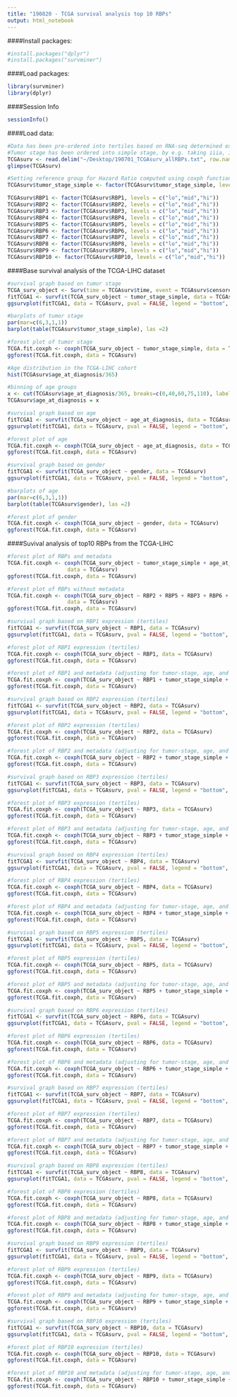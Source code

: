 ```yaml
---
title: "190820 - TCGA survival analysis top 10 RBPs"
output: html_notebook
---
```


####Install packages:
```r
#install.packages("dplyr")
#install.packages("survminer")
```

####Load packages:
```r
library(survminer)
library(dplyr)
```

####Session Info
```r
sessionInfo()
```

####Load data:
```r
#Data has been pre-ordered into tertiles based on RNA-seq determined expression of the RBP in question
#Tumor stage has been ordered into simple stage, by e.g. taking iiia, iiib, and iiic pooled into iii 
TCGAsurv <- read.delim("~/Desktop/190701_TCGAsurv_allRBPs.txt", row.names = 1)
glimpse(TCGAsurv)
```
```r
#Setting reference group for Hazard Ratio computed using coxph function in R
TCGAsurv$tumor_stage_simple <- factor(TCGAsurv$tumor_stage_simple, levels = c("stage i","stage ii","stage iii","stage iv", "not reported"))

TCGAsurv$RBP1 <- factor(TCGAsurv$RBP1, levels = c("lo","mid","hi"))
TCGAsurv$RBP2 <- factor(TCGAsurv$RBP2, levels = c("lo","mid","hi"))
TCGAsurv$RBP3 <- factor(TCGAsurv$RBP3, levels = c("lo","mid","hi"))
TCGAsurv$RBP4 <- factor(TCGAsurv$RBP4, levels = c("lo","mid","hi"))
TCGAsurv$RBP5 <- factor(TCGAsurv$RBP5, levels = c("lo","mid","hi"))
TCGAsurv$RBP6 <- factor(TCGAsurv$RBP6, levels = c("lo","mid","hi"))
TCGAsurv$RBP7 <- factor(TCGAsurv$RBP7, levels = c("lo","mid","hi"))
TCGAsurv$RBP8 <- factor(TCGAsurv$RBP8, levels = c("lo","mid","hi"))
TCGAsurv$RBP9 <- factor(TCGAsurv$RBP9, levels = c("lo","mid","hi"))
TCGAsurv$RBP10 <- factor(TCGAsurv$RBP10, levels = c("lo","mid","hi"))
```

####Base survival analysis of the TCGA-LIHC dataset
```r
#survival graph based on tumor stage
TCGA_surv_object <- Surv(time = TCGAsurv$time, event = TCGAsurv$censored)
fitTCGA1 <- survfit(TCGA_surv_object ~ tumor_stage_simple, data = TCGAsurv)
ggsurvplot(fitTCGA1, data = TCGAsurv, pval = FALSE, legend = "bottom", risk.table = FALSE, xscale=365, break.x.by=365, xlab = "Time (years)")
```

```r
#barplots of tumor stage
par(mar=c(6,3,1,1))
barplot(table(TCGAsurv$tumor_stage_simple), las =2)
```

```r
#forest plot of tumor stage
TCGA.fit.coxph <- coxph(TCGA_surv_object ~ tumor_stage_simple, data = TCGAsurv)
ggforest(TCGA.fit.coxph, data = TCGAsurv)
```


```r
#Age distribution in the TCGA-LIHC cohort
hist(TCGAsurv$age_at_diagnosis/365)
```


```r
#binning of age groups
x <- cut(TCGAsurv$age_at_diagnosis/365, breaks=c(0,40,60,75,110), labels=c("0-40","40-60","60-75","75+"))
TCGAsurv$age_at_diagnosis = x
```
```r
#survival graph based on age
fitTCGA1 <- survfit(TCGA_surv_object ~ age_at_diagnosis, data = TCGAsurv)
ggsurvplot(fitTCGA1, data = TCGAsurv, pval = FALSE, legend = "bottom", risk.table = FALSE, xscale=365, break.x.by=365, xlab = "Time (years)")
```


```r
#forest plot of age
TCGA.fit.coxph <- coxph(TCGA_surv_object ~ age_at_diagnosis, data = TCGAsurv)
ggforest(TCGA.fit.coxph, data = TCGAsurv)
```

```r
#survival graph based on gender
fitTCGA1 <- survfit(TCGA_surv_object ~ gender, data = TCGAsurv)
ggsurvplot(fitTCGA1, data = TCGAsurv, pval = FALSE, legend = "bottom", risk.table = FALSE, xscale=365, break.x.by=365, xlab = "Time (years)")
```

```r
#barplots of age
par(mar=c(6,3,1,1))
barplot(table(TCGAsurv$gender), las =2)
```

```r
#forest plot of gender
TCGA.fit.coxph <- coxph(TCGA_surv_object ~ gender, data = TCGAsurv)
ggforest(TCGA.fit.coxph, data = TCGAsurv)
```

####Suvival analysis of top10 RBPs from the TCGA-LIHC
```r
#forest plot of RBPs and metadata
TCGA.fit.coxph <- coxph(TCGA_surv_object ~ tumor_stage_simple + age_at_diagnosis + gender + RBP2 + RBP5 + RBP3 + RBP6 + RBP4 + RBP1 + RBP9 + RBP10 + RBP8 + RBP7, 
                   data = TCGAsurv)
ggforest(TCGA.fit.coxph, data = TCGAsurv)
```

```r
#forest plot of RBPs without metadata
TCGA.fit.coxph <- coxph(TCGA_surv_object ~ RBP2 + RBP5 + RBP3 + RBP6 + RBP4 + RBP1 + RBP9 + RBP10 + RBP8 + RBP7, 
                   data = TCGAsurv)
ggforest(TCGA.fit.coxph, data = TCGAsurv)
```

```r
#survival graph based on RBP1 expression (tertiles)
fitTCGA1 <- survfit(TCGA_surv_object ~ RBP1, data = TCGAsurv)
ggsurvplot(fitTCGA1, data = TCGAsurv, pval = FALSE, legend = "bottom", risk.table = FALSE, xscale=365, break.x.by=365, xlab = "Time (years)")
```

```r
#forest plot of RBP1 expression (tertiles)
TCGA.fit.coxph <- coxph(TCGA_surv_object ~ RBP1, data = TCGAsurv)
ggforest(TCGA.fit.coxph, data = TCGAsurv)
```

```r
#forest plot of RBP1 and metadata (adjusting for tumor-stage, age, and gender)
TCGA.fit.coxph <- coxph(TCGA_surv_object ~ RBP1 + tumor_stage_simple + age_at_diagnosis + gender, data = TCGAsurv)
ggforest(TCGA.fit.coxph, data = TCGAsurv)
```

```r
#survival graph based on RBP2 expression (tertiles)
fitTCGA1 <- survfit(TCGA_surv_object ~ RBP2, data = TCGAsurv)
ggsurvplot(fitTCGA1, data = TCGAsurv, pval = FALSE, legend = "bottom", risk.table = FALSE, xscale=365, break.x.by=365, xlab = "Time (years)")
```

```r
#forest plot of RBP2 expression (tertiles)
TCGA.fit.coxph <- coxph(TCGA_surv_object ~ RBP2, data = TCGAsurv)
ggforest(TCGA.fit.coxph, data = TCGAsurv)
```

```r
#forest plot of RBP2 and metadata (adjusting for tumor-stage, age, and gender)
TCGA.fit.coxph <- coxph(TCGA_surv_object ~ RBP2 + tumor_stage_simple + age_at_diagnosis + gender, data = TCGAsurv)
ggforest(TCGA.fit.coxph, data = TCGAsurv)
```

```r
#survival graph based on RBP3 expression (tertiles)
fitTCGA1 <- survfit(TCGA_surv_object ~ RBP3, data = TCGAsurv)
ggsurvplot(fitTCGA1, data = TCGAsurv, pval = FALSE, legend = "bottom", risk.table = FALSE, xscale=365, break.x.by=365, xlab = "Time (years)")
```

```r
#forest plot of RBP3 expression (tertiles)
TCGA.fit.coxph <- coxph(TCGA_surv_object ~ RBP3, data = TCGAsurv)
ggforest(TCGA.fit.coxph, data = TCGAsurv)
```
```r
#forest plot of RBP3 and metadata (adjusting for tumor-stage, age, and gender)
TCGA.fit.coxph <- coxph(TCGA_surv_object ~ RBP3 + tumor_stage_simple + age_at_diagnosis + gender, data = TCGAsurv)
ggforest(TCGA.fit.coxph, data = TCGAsurv)
```

```r
#survival graph based on RBP4 expression (tertiles)
fitTCGA1 <- survfit(TCGA_surv_object ~ RBP4, data = TCGAsurv)
ggsurvplot(fitTCGA1, data = TCGAsurv, pval = FALSE, legend = "bottom", risk.table = FALSE, xscale=365, break.x.by=365, xlab = "Time (years)")
```

```r
#forest plot of RBP4 expression (tertiles)
TCGA.fit.coxph <- coxph(TCGA_surv_object ~ RBP4, data = TCGAsurv)
ggforest(TCGA.fit.coxph, data = TCGAsurv)
```

```r
#forest plot of RBP4 and metadata (adjusting for tumor-stage, age, and gender)
TCGA.fit.coxph <- coxph(TCGA_surv_object ~ RBP4 + tumor_stage_simple + age_at_diagnosis + gender, data = TCGAsurv)
ggforest(TCGA.fit.coxph, data = TCGAsurv)
```

```r
#survival graph based on RBP5 expression (tertiles)
fitTCGA1 <- survfit(TCGA_surv_object ~ RBP5, data = TCGAsurv)
ggsurvplot(fitTCGA1, data = TCGAsurv, pval = FALSE, legend = "bottom", risk.table = FALSE, xscale=365, break.x.by=365, xlab = "Time (years)")
```

```r
#forest plot of RBP5 expression (tertiles)
TCGA.fit.coxph <- coxph(TCGA_surv_object ~ RBP5, data = TCGAsurv)
ggforest(TCGA.fit.coxph, data = TCGAsurv)
```

```r
#forest plot of RBP5 and metadata (adjusting for tumor-stage, age, and gender)
TCGA.fit.coxph <- coxph(TCGA_surv_object ~ RBP5 + tumor_stage_simple + age_at_diagnosis + gender, data = TCGAsurv)
ggforest(TCGA.fit.coxph, data = TCGAsurv)
```

```r
#survival graph based on RBP6 expression (tertiles)
fitTCGA1 <- survfit(TCGA_surv_object ~ RBP6, data = TCGAsurv)
ggsurvplot(fitTCGA1, data = TCGAsurv, pval = FALSE, legend = "bottom", risk.table = FALSE, xscale=365, break.x.by=365, xlab = "Time (years)")
```

```r
#forest plot of RBP6 expression (tertiles)
TCGA.fit.coxph <- coxph(TCGA_surv_object ~ RBP6, data = TCGAsurv)
ggforest(TCGA.fit.coxph, data = TCGAsurv)
```

```r
#forest plot of RBP6 and metadata (adjusting for tumor-stage, age, and gender)
TCGA.fit.coxph <- coxph(TCGA_surv_object ~ RBP6 + tumor_stage_simple + age_at_diagnosis + gender, data = TCGAsurv)
ggforest(TCGA.fit.coxph, data = TCGAsurv)
```

```r
#survival graph based on RBP7 expression (tertiles)
fitTCGA1 <- survfit(TCGA_surv_object ~ RBP7, data = TCGAsurv)
ggsurvplot(fitTCGA1, data = TCGAsurv, pval = FALSE, legend = "bottom", risk.table = FALSE, xscale=365, break.x.by=365, xlab = "Time (years)")
```
```r
#forest plot of RBP7 expression (tertiles)
TCGA.fit.coxph <- coxph(TCGA_surv_object ~ RBP7, data = TCGAsurv)
ggforest(TCGA.fit.coxph, data = TCGAsurv)
```

```r
#forest plot of RBP7 and metadata (adjusting for tumor-stage, age, and gender)
TCGA.fit.coxph <- coxph(TCGA_surv_object ~ RBP7 + tumor_stage_simple + age_at_diagnosis + gender, data = TCGAsurv)
ggforest(TCGA.fit.coxph, data = TCGAsurv)
```

```r
#survival graph based on RBP8 expression (tertiles)
fitTCGA1 <- survfit(TCGA_surv_object ~ RBP8, data = TCGAsurv)
ggsurvplot(fitTCGA1, data = TCGAsurv, pval = FALSE, legend = "bottom", risk.table = FALSE, xscale=365, break.x.by=365, xlab = "Time (years)")
```

```r
#forest plot of RBP8 expression (tertiles)
TCGA.fit.coxph <- coxph(TCGA_surv_object ~ RBP8, data = TCGAsurv)
ggforest(TCGA.fit.coxph, data = TCGAsurv)
```

```r
#forest plot of RBP8 and metadata (adjusting for tumor-stage, age, and gender)
TCGA.fit.coxph <- coxph(TCGA_surv_object ~ RBP8 + tumor_stage_simple + age_at_diagnosis + gender, data = TCGAsurv)
ggforest(TCGA.fit.coxph, data = TCGAsurv)
```

```r
#survival graph based on RBP9 expression (tertiles)
fitTCGA1 <- survfit(TCGA_surv_object ~ RBP9, data = TCGAsurv)
ggsurvplot(fitTCGA1, data = TCGAsurv, pval = FALSE, legend = "bottom", risk.table = FALSE, xscale=365, break.x.by=365, xlab = "Time (years)")
```
```r
#forest plot of RBP9 expression (tertiles)
TCGA.fit.coxph <- coxph(TCGA_surv_object ~ RBP9, data = TCGAsurv)
ggforest(TCGA.fit.coxph, data = TCGAsurv)
```

```r
#forest plot of RBP9 and metadata (adjusting for tumor-stage, age, and gender)
TCGA.fit.coxph <- coxph(TCGA_surv_object ~ RBP9 + tumor_stage_simple + age_at_diagnosis + gender, data = TCGAsurv)
ggforest(TCGA.fit.coxph, data = TCGAsurv)
```

```r
#survival graph based on RBP10 expression (tertiles)
fitTCGA1 <- survfit(TCGA_surv_object ~ RBP10, data = TCGAsurv)
ggsurvplot(fitTCGA1, data = TCGAsurv, pval = FALSE, legend = "bottom", risk.table = FALSE, xscale=365, break.x.by=365, xlab = "Time (years)")
```

```r
#forest plot of RBP10 expression (tertiles)
TCGA.fit.coxph <- coxph(TCGA_surv_object ~ RBP10, data = TCGAsurv)
ggforest(TCGA.fit.coxph, data = TCGAsurv)
```

```r
#forest plot of RBP10 and metadata (adjusting for tumor-stage, age, and gender)
TCGA.fit.coxph <- coxph(TCGA_surv_object ~ RBP10 + tumor_stage_simple + age_at_diagnosis + gender, data = TCGAsurv)
ggforest(TCGA.fit.coxph, data = TCGAsurv)
```
